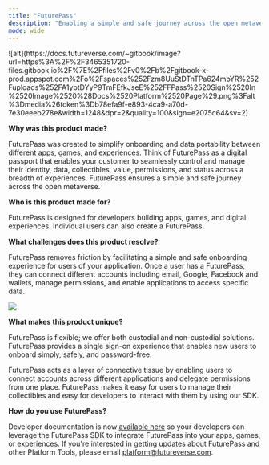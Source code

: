```yaml
---
title: "FuturePass"
description: "Enabling a simple and safe journey across the open metaverse."
mode: wide
---
```


<Frame>
 ![alt](https://docs.futureverse.com/~gitbook/image?url=https%3A%2F%2F3465351720-files.gitbook.io%2F%7E%2Ffiles%2Fv0%2Fb%2Fgitbook-x-prod.appspot.com%2Fo%2Fspaces%252Fzm8UuStDTnTPa624mbYR%252Fuploads%252FA1ybtDYyP9TmFEfkJseE%252FFPass%2520Sign%2520In%2520Image%2520%28Docs%2520Platform%2520Page%29.png%3Falt%3Dmedia%26token%3Db78efa9f-e893-4ca9-a70d-7e30eeeb278e&width=1248&dpr=2&quality=100&sign=e2075c64&sv=2)   
</Frame>

**Why was this product made?**

FuturePass was created to simplify onboarding and data portability between different apps, games, and experiences. Think of FuturePass as a digital passport that enables your customer to seamlessly control and manage their identity, data, collectibles, value, permissions, and status across a breadth of experiences. FuturePass ensures a simple and safe journey across the open metaverse.

**Who is this product made for?**

FuturePass is designed for developers building apps, games, and digital experiences. Individual users can also create a FuturePass.

**What challenges does this product resolve?**

FuturePass removes friction by facilitating a simple and safe onboarding experience for users of your application. Once a user has a FuturePass, they can connect different accounts including email, Google, Facebook and wallets, manage permissions, and enable applications to access specific data.

<Frame>
  <img src="https://docs.futureverse.com/~gitbook/image?url=https%3A%2F%2F3465351720-files.gitbook.io%2F%7E%2Ffiles%2Fv0%2Fb%2Fgitbook-x-prod.appspot.com%2Fo%2Fspaces%252Fzm8UuStDTnTPa624mbYR%252Fuploads%252FHQHuOXDPlMd31i2J9HIu%252FScreenshot%25202024-08-30%2520at%25208.29.07%25E2%2580%25AFAM.png%3Falt%3Dmedia%26token%3D05ac93a3-13b0-4a12-8537-8b91af05a5bc&width=768&dpr=4&quality=100&sign=1214eff&sv=1"/>
</Frame>

**What makes this product unique?**

FuturePass is flexible; we offer both custodial and non-custodial solutions. FuturePass provides a single sign-on experience that enables new users to onboard simply, safely, and password-free.

FuturePass acts as a layer of connective tissue by enabling users to connect accounts across different applications and delegate permissions from one place. FuturePass makes it easy for users to manage their collectibles and easy for developers to interact with them by using our SDK.


**How do you use FuturePass?**

Developer documentation is now [available here](https://docs.futureverse.com/dev/futurepass/) so your developers can leverage the FuturePass SDK to integrate FuturePass into your apps, games, or experiences. If you're interested in getting updates about FuturePass and other Platform Tools, please email [platform@futureverse.com](mailto:platform@futureverse.com).
